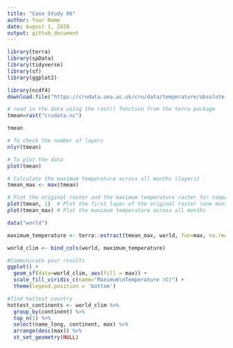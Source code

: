 ```yaml
---
title: "Case Study 06"
author: Your Name
date: August 1, 2020
output: github_document
---
```


```r
library(terra)
library(spData)
library(tidyverse)
library(sf)
library(ggplot2)

library(ncdf4)
download.file("https://crudata.uea.ac.uk/cru/data/temperature/absolute.nc","crudata.nc",method="curl")

# read in the data using the rast() function from the terra package
tmean=rast("crudata.nc")

tmean

# To check the number of layers
nlyr(tmean)

# To plot the data
plot(tmean)

# Calculate the maximum temperature across all months (layers)
tmean_max <- max(tmean)

# Plot the original raster and the maximum temperature raster for comparison
plot(tmean, 1)  # Plot the first layer of the original raster (one month)
plot(tmean_max) # Plot the maximum temperature across all months

data("world")

maximum_temperature <- terra::extract(tmean_max, world, fun=max, na.rm=T, small=T)

world_clim <- bind_cols(world, maximum_temperature)

#Communicate your results
ggplot() +
  geom_sf(data=world_clim, aes(fill = max)) +
  scale_fill_viridis_c(name="Maximum\nTemperature (C)") +
  theme(legend.position = 'bottom')

#find hottest country 
hottest_continents <- world_clim %>%
  group_by(continent) %>%
  top_n(1) %>%
  select(name_long, continent, max) %>%
  arrange(desc(max)) %>%
  st_set_geometry(NULL)
```
 
 